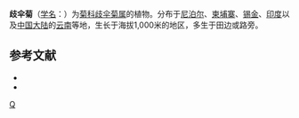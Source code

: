 {{Speciesbox
| taxon = Thespis divaricata
| binomial_authority = (Wall.) DC.
}}

'''歧伞菊'''（[[学名|学名]]：{{lang|la|''Thespis divaricata''}}）为[[菊科|菊科]][[歧伞菊属|歧伞菊属]]的植物。分布于[[尼泊尔|尼泊尔]]、[[柬埔寨|柬埔寨]]、[[锡金|锡金]]、[[印度|印度]]以及[[中国大陆|中国大陆]]的[[云南|云南]]等地，生长于海拔1,000米的地区，多生于田边或路旁。

== 参考文献 ==
<div class="references-small">
* {{FRPS|歧伞菊}}
*{{cite web | url=http://db.kib.ac.cn/CNFlora/SearchResult.aspx?CPNI=CPNI-178-39754 | title=歧伞菊 ''Thespis divaricata'' | publisher=中国植物物种信息数据库 | accessdate=2013-01-15}}
</div>
{{Taxonbar|from=Q11125066}}

[[Category:歧伞菊属|Q]]


{{植物小作品}}